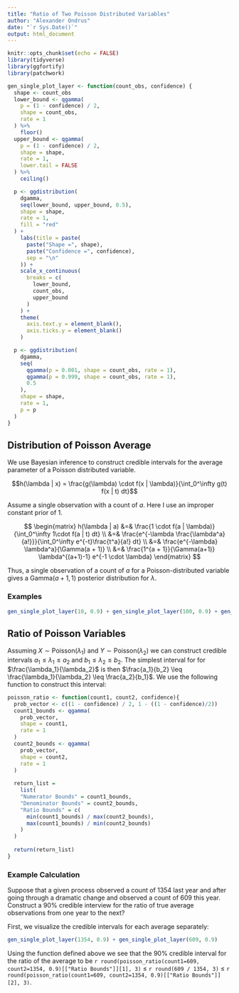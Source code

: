 ```yaml
---
title: "Ratio of Two Poisson Distributed Variables"
author: "Alexander Ondrus"
date: "`r Sys.Date()`"
output: html_document
---
```


```r
knitr::opts_chunk$set(echo = FALSE)
library(tidyverse)
library(ggfortify)
library(patchwork)

gen_single_plot_layer <- function(count_obs, confidence) {
  shape <- count_obs
  lower_bound <- qgamma(
    p = (1 - confidence) / 2,
    shape = count_obs,
    rate = 1
  ) %>%
    floor()
  upper_bound <- qgamma(
    p = (1 - confidence) / 2,
    shape = shape,
    rate = 1,
    lower.tail = FALSE
  ) %>%
    ceiling()

  p <- ggdistribution(
    dgamma,
    seq(lower_bound, upper_bound, 0.5),
    shape = shape,
    rate = 1,
    fill = "red"
  ) +
    labs(title = paste(
      paste("Shape =", shape),
      paste("Confidence =", confidence),
      sep = "\n"
    )) +
    scale_x_continuous(
      breaks = c(
        lower_bound,
        count_obs,
        upper_bound
      )
    ) +
    theme(
      axis.text.y = element_blank(),
      axis.ticks.y = element_blank()
    )

  p <- ggdistribution(
    dgamma,
    seq(
      qgamma(p = 0.001, shape = count_obs, rate = 1),
      qgamma(p = 0.999, shape = count_obs, rate = 1),
      0.5
    ),
    shape = shape,
    rate = 1,
    p = p
  )
}
```

## Distribution of Poisson Average

We use Bayesian inference to construct credible intervals for the average parameter of a Poisson distributed variable. 

$$h(\lambda | x) = \frac{g(\lambda) \cdot f(x | \lambda)}{\int_0^\infty g(t) f(x | t) dt}$$ 

Assume a single observation with a count of $a$. Here I use an improper constant prior of 1. 

$$
\begin{matrix}
h(\lambda | a) &=& \frac{1 \cdot f(a | \lambda)}{\int_0^\infty 1\cdot f(a | t) dt} \\ 
&=& \frac{e^{-\lambda \frac{\lambda^a}{a!}}}{\int_0^\infty e^{-t}\frac{t^a}{a!} dt} \\
&=& \frac{e^{-\lambda} \lambda^a}{\Gamma(a + 1)} \\
&=& \frac{1^{a + 1}}{\Gamma(a+1)} \lambda^{(a+1)-1} e^{-1 \cdot \lambda}
\end{matrix}
$$

Thus, a single observation of a count of $a$ for a Poisson-distributed variable gives a $\mathrm{Gamma}(a + 1, 1)$ posterior distribution for $\lambda$.

### Examples

```r
gen_single_plot_layer(10, 0.9) + gen_single_plot_layer(100, 0.9) + gen_single_plot_layer(1000, 0.9)
```

## Ratio of Poisson Variables

Assuming $X \sim \mathrm{Poisson}(\lambda_1)$ and $Y \sim \mathrm{Poisson}(\lambda_2)$ we can construct credible intervals $a_1 \leq \lambda_1 \leq a_2$ and $b_1 \leq \lambda_2 \leq b_2$. The simplest interval for for $\frac{\lambda_1}{\lambda_2}$ is then $\frac{a_1}{b_2} \leq \frac{\lambda_1}{\lambda_2} \leq \frac{a_2}{b_1}$. We use the following function to construct this interval:

```r
poisson_ratio <- function(count1, count2, confidence){
  prob_vector <- c((1 - confidence) / 2, 1 - ((1 - confidence)/2))
  count1_bounds <- qgamma(
    prob_vector,
    shape = count1,
    rate = 1
  )
  count2_bounds <- qgamma(
    prob_vector,
    shape = count2,
    rate = 1
  )
  
  return_list = 
    list(
    "Numerator Bounds" = count1_bounds,
    "Denominator Bounds" = count2_bounds,
    "Ratio Bounds" = c(
      min(count1_bounds) / max(count2_bounds),
      max(count1_bounds) / min(count2_bounds)
    )
  )
  
  return(return_list)
}
```

### Example Calculation

Suppose that a given process observed a count of 1354 last year and after going through a dramatic change and observed a count of 609 this year. Construct a 90% credible interview for the ratio of true average observations from one year to the next?

First, we visualize the credible intervals for each average separately:

```r
gen_single_plot_layer(1354, 0.9) + gen_single_plot_layer(609, 0.9)
```

Using the function defined above we see that the 90% credible interval for the ratio of the average to be `r round(poisson_ratio(count1=609, count2=1354, 0.9)[["Ratio Bounds"]][1], 3)` $\leq$ `r round(609 / 1354, 3)` $\leq$ `r round(poisson_ratio(count1=609, count2=1354, 0.9)[["Ratio Bounds"]][2], 3)`.

